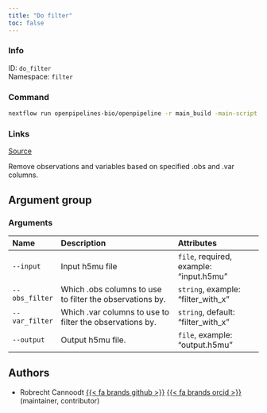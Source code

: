 ```yaml
---
title: "Do filter"
toc: false
---
```


::: {.column-margin}

### Info

ID: `do_filter`  
Namespace: `filter`

### Command

```bash
nextflow run openpipelines-bio/openpipeline -r main_build -main-script target/nextflow/filter/do_filter/main.nf --help
```

### Links
[Source](https://github.com/openpipelines-bio/openpipeline/blob/main/src/filter/do_filter){.btn-action .btn-sm .btn-info .btn role="button"}

:::

Remove observations and variables based on specified .obs and .var columns.


## Argument group

### Arguments

|Name           |Description                                              |Attributes                              |
|:--------------|:--------------------------------------------------------|:---------------------------------------|
|`--input`      |Input h5mu file                                          |`file`, required, example: "input.h5mu" |
|`--obs_filter` |Which .obs columns to use to filter the observations by. |`string`, example: "filter_with_x"      |
|`--var_filter` |Which .var columns to use to filter the observations by. |`string`, default: "filter_with_x"      |
|`--output`     |Output h5mu file.                                        |`file`, example: "output.h5mu"          |

## Authors

  * Robrecht Cannoodt [{{< fa brands github >}}](https://github.com/rcannood) [{{< fa brands orcid >}}](https://orcid.org/0000-0003-3641-729X) (maintainer, contributor)
